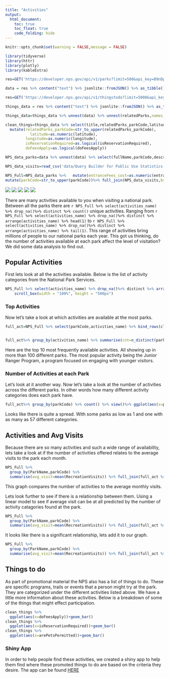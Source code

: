 ```yaml
---
title: "Activities"
output: 
  html_document:
    toc: true
    toc_float: true
    code_folding: hide
---
```



```r
knitr::opts_chunk$set(warning = FALSE,message = FALSE)
```


```r
library(tidyverse)
library(httr)
library(plotly)
library(kableExtra)
```


```r
res=GET('https://developer.nps.gov/api/v1/parks?limit=500&api_key=B9nDpbkbrb3kSOjz6kXSxMJ3d6MSpUvt1QqYdeyn')

data = res %>% content("text") %>% jsonlite::fromJSON() %>% as_tibble()
```

```r
res=GET('https://developer.nps.gov/api/v1/thingstodo?limit=5000&api_key=B9nDpbkbrb3kSOjz6kXSxMJ3d6MSpUvt1QqYdeyn')

things_data = res %>% content("text") %>% jsonlite::fromJSON() %>% as_tibble()

things_data=things_data %>% unnest(data) %>% unnest(relatedParks,names_sep = "_") %>% unnest(activities,names_sep = "_")

clean_things=things_data %>% select(title,relatedParks_parkCode,latitude,longitude,isReservationRequired,arePetsPermittedWithRestrictions,activities_id,activities_name,doFeesApply,arePetsPermitted,season,timeOfDay) %>%
  mutate(relatedParks_parkCode=str_to_upper(relatedParks_parkCode),
           latitude=as.numeric(latitude),
         longitude=as.numeric(longitude),
         isReservationRequired=as.logical(isReservationRequired),
         doFeesApply=as.logical(doFeesApply))
```

```r
NPS_data_parks=data %>% unnest(data) %>% select(fullName,parkCode,description,latitude,longitude,activities,states,entranceFees,operatingHours,designation) %>% unnest(activities,names_sep = '_') %>% unnest(entranceFees,names_sep = '_') %>% unnest(operatingHours,names_sep = '_') 

NPS_data_visits=read_csv('data/Query Builder for Public Use Statistics (1979 - Last Calendar Year).csv')

NPS_Full=NPS_data_parks %>%   mutate(entranceFees_cost=as.numeric(entranceFees_cost)) %>% 
mutate(parkCode=str_to_upper(parkCode))%>% full_join(NPS_data_visits,by=join_by('parkCode'=='UnitCode'))
```

![](images/tent.png) ![](images/boat.png) ![](images/camper.png) ![](images/moon.png) ![](images/trail.png)


There are many activities available to you when visiting a national park. Between all the parks there are `r NPS_Full %>% select(activities_name) %>% drop_na()%>% distinct %>% count()` unique activities. Ranging from `r NPS_Full %>% select(activities_name) %>% drop_na()%>% distinct %>% arrange(activities_name) %>% head(1)` to `r NPS_Full %>% select(activities_name) %>% drop_na()%>% distinct %>% arrange(activities_name) %>% tail(1)`. This range of activities bring millions of people to our national parks each year. This got us thinking, do the number of activities available at each park affect the level of visitation? We did some data analysis to find out. 

## Popular Activities

First lets look at all the activities available. Below is the list of activity categories from the National Park Services. 

```r
NPS_Full %>% select(activities_name) %>% drop_na()%>% distinct %>% arrange(activities_name) %>% knitr::kable() %>% kable_styling() %>%
    scroll_box(width = "100%", height = "500px")
```


### Top Activities 
Now let's take a look at which activities are available at the most parks.
```r
full_act=NPS_Full %>% select(parkCode,activities_name) %>% bind_rows(clean_things %>% select(relatedParks_parkCode,activities_name) %>% mutate(parkCode=relatedParks_parkCode)) %>% select(parkCode,activities_name) %>% distinct() %>% drop_na()


full_act%>% group_by(activities_name) %>% summarise(cnt=n_distinct(parkCode)) %>% mutate(activities_name=fct_reorder(activities_name,desc(cnt))) %>% top_n(10) %>%  ggplot(aes(x=activities_name,y=cnt))+geom_col()+theme(axis.text.x = element_text(angle = 90, vjust = 0.5, hjust=1))
```

Here are the top 10 most frequently available activities. All showing up in more than 100 different parks. The most popular activity being the Junior Ranger Program, a program focused on engaging with younger visitors. 

### Number of Activities at each Park
Let's look at it another way. Now let's take a look at the number of activities across the different parks. In other words how many different activity categories does each park have. 

```r

full_act%>% group_by(parkCode) %>% count() %>% view()%>% ggplot(aes(x=parkCode,y=n))+geom_point()+theme(axis.text.x = element_text(angle = 90, vjust = 0.5, hjust=1))
```


Looks like there is quite a spread. With some parks as low as 1 and one with as many as 57 different categories. 

## Activities and Avg Visits

Because there are so many activities and such a wide range of availability, lets take a look at if the number of activities offered relates to the average visits to the park each month. 


```r
NPS_Full %>%
  group_by(ParkName,parkCode) %>% 
  summarise(avg_visit=mean(RecreationVisits)) %>% full_join(full_act %>% group_by(parkCode) %>% count(),by='parkCode') %>% ggplot(aes(x=n,y=avg_visit))+geom_point()
```

This graph compares the number of activities to the average monthly visits.


Lets look further to see if there is a relationship between them. Using a linear model to see if average visit can be at all predicted by the number of activity catagories found at the park. 

```r

NPS_Full %>%
  group_by(ParkName,parkCode) %>% 
  summarise(avg_visit=mean(RecreationVisits)) %>% full_join(full_act %>% group_by(parkCode) %>% count(),by='parkCode')%>%   lm(avg_visit~ n,data=.) %>% broom::tidy()
```


It looks like there is a significant relationship, lets add it to our graph.

```r
NPS_Full %>%
  group_by(ParkName,parkCode) %>% 
  summarise(avg_visit=mean(RecreationVisits)) %>% full_join(full_act %>% group_by(parkCode) %>% count(),by='parkCode') %>% ggplot(aes(x=n,y=avg_visit))+geom_point()+stat_smooth(method = 'lm')
```

## Things to do 

As part of promotional material the NPS also has a list of things to do. These are specific programs, trails or events that a person might try at the park. They are categorized under the different activities listed above. We have a little more information about these activities. Below is a breakdown of some of the things that might effect participation.

```r

clean_things %>% 
  ggplot(aes(x=doFeesApply))+geom_bar()
clean_things %>% 
  ggplot(aes(x=isReservationRequired))+geom_bar()
clean_things %>% 
  ggplot(aes(x=arePetsPermitted))+geom_bar()

```

### Shiny App

In order to help people find these activities, we created a shiny app to help them find where these promoted things to do are based on the criteria they desire. The app can be found [HERE](https://mlachs.shinyapps.io/shiny_app/)